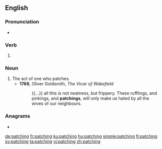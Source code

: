 ==English==

===Pronunciation===
* {{IPA|/ˈpætʃɪŋ/|lang=en}}

===Verb===
{{head|en|present participle}}

# {{present participle of|patch|lang=en|nocat=1}}

===Noun===
{{en-noun}}

# The act of one who patches.
#* '''1766''', Oliver Goldsmith, ''The Vicar of Wakefield''
#*: {{...}} all this is not neatness, but frippery. These rufflings, and pinkings, and '''patchings''', will only make us hated by all the wives of our neighbours.

===Anagrams===
* {{l|en|nightcap}}

[[de:patching]]
[[fr:patching]]
[[ku:patching]]
[[hu:patching]]
[[simple:patching]]
[[fi:patching]]
[[sv:patching]]
[[ta:patching]]
[[vi:patching]]
[[zh:patching]]